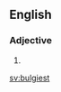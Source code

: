 ==English==

===Adjective===
{{head|en|adjective superlative form}}

# {{en-superlative of|bulgy}}

[[sv:bulgiest]]